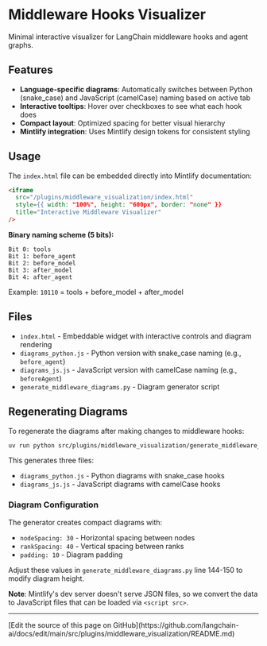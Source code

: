 # Middleware Hooks Visualizer

Minimal interactive visualizer for LangChain middleware hooks and agent graphs.

## Features

- **Language-specific diagrams**: Automatically switches between Python (snake_case) and JavaScript (camelCase) naming based on active tab
- **Interactive tooltips**: Hover over checkboxes to see what each hook does
- **Compact layout**: Optimized spacing for better visual hierarchy
- **Mintlify integration**: Uses Mintlify design tokens for consistent styling

## Usage

The `index.html` file can be embedded directly into Mintlify documentation:

```html
<iframe
  src="/plugins/middleware_visualization/index.html"
  style={{ width: "100%", height: "600px", border: "none" }}
  title="Interactive Middleware Visualizer"
/>
```

**Binary naming scheme (5 bits):**
```
Bit 0: tools
Bit 1: before_agent
Bit 2: before_model
Bit 3: after_model
Bit 4: after_agent
```

Example: `10110` = tools + before_model + after_model

## Files

- `index.html` - Embeddable widget with interactive controls and diagram rendering
- `diagrams_python.js` - Python version with snake_case naming (e.g., `before_agent`)
- `diagrams_js.js` - JavaScript version with camelCase naming (e.g., `beforeAgent`)
- `generate_middleware_diagrams.py` - Diagram generator script

## Regenerating Diagrams

To regenerate the diagrams after making changes to middleware hooks:

```bash
uv run python src/plugins/middleware_visualization/generate_middleware_diagrams.py
```

This generates three files:
- `diagrams_python.js` - Python diagrams with snake_case hooks
- `diagrams_js.js` - JavaScript diagrams with camelCase hooks

### Diagram Configuration

The generator creates compact diagrams with:
- `nodeSpacing: 30` - Horizontal spacing between nodes
- `rankSpacing: 40` - Vertical spacing between ranks
- `padding: 10` - Diagram padding

Adjust these values in `generate_middleware_diagrams.py` line 144-150 to modify diagram height.

**Note**: Mintlify's dev server doesn't serve JSON files, so we convert the data to JavaScript files that can be loaded via `<script src>`.

---

<Callout icon="pen-to-square" iconType="regular">
  [Edit the source of this page on GitHub](https://github.com/langchain-ai/docs/edit/main/src/plugins/middleware_visualization/README.md)
</Callout>
